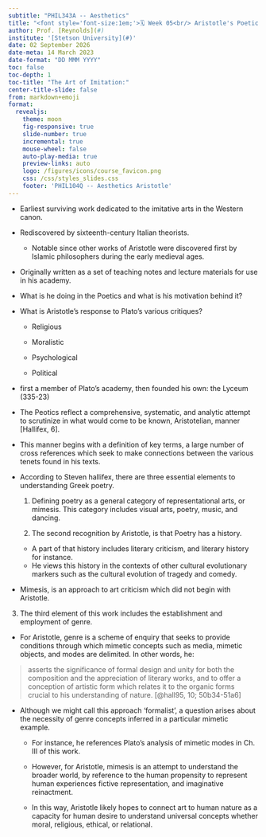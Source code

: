 ```yaml
---
subtitle: "PHIL343A -- Aesthetics"
title: "<font style='font-size:1em;'>🗓️ Week 05<br/> Aristotle's Poetics</font>"
author: Prof. [Reynolds](#)
institute: '[Stetson University](#)'
date: 02 September 2026
date-meta: 14 March 2023
date-format: "DD MMM YYYY"
toc: false
toc-depth: 1
toc-title: "The Art of Imitation:"
center-title-slide: false
from: markdown+emoji
format:
  revealjs:
    theme: moon
    fig-responsive: true
    slide-number: true
    incremental: true
    mouse-wheel: false
    auto-play-media: true
    preview-links: auto
    logo: /figures/icons/course_favicon.png
    css: /css/styles_slides.css
    footer: 'PHIL104Q -- Aesthetics Aristotle'
---
```


* Earliest surviving work dedicated to the imitative arts in the Western canon.

* Rediscovered by sixteenth-century Italian theorists.
  
  * Notable since other works of Aristotle were discovered first by Islamic philosophers during the early medieval ages.

* Originally written as a set of teaching notes and lecture materials for use in his academy.

* What is he doing in the Poetics and what is his motivation behind it?

* What is Aristotle's response to Plato's various critiques?

  * Religious

  * Moralistic

  * Psychological

  * Political

* first a member of Plato's academy, then founded his own: the Lyceum (335-23)

* The Peotics reflect a comprehensive, systematic, and analytic attempt to scrutinize in what would come to be known, Aristotelian, manner [Hallifex, 6].

* This manner begins with a definition of key terms, a large number of cross references which seek to make connections between the various tenets found in his texts. 

* According to Steven hallifex, there are three essential elements to understanding Greek poetry.
 
  1. Defining poetry as a general category of representational arts, or mimesis. This category includes visual arts, poetry, music, and dancing.

  2. The second recognition by Aristotle, is that Poetry has a history. 
    * A part of that history includes literary criticism, and literary history for instance. 
    * He views this history in the contexts of other cultural evolutionary markers such as the cultural evolution of tragedy and comedy.

* Mimesis, is an approach to art criticism which did not begin with Aristotle.

3. The third element of this work includes the establishment and employment of genre. 

  * For Aristotle, genre is a scheme of enquiry that seeks to provide conditions through which mimetic concepts such as media, mimetic objects, and modes are delimited. In other words, he:

> asserts the significance of formal design and unity for both the composition and the appreciation of literary works, and to offer a conception of artistic form which relates it to the organic forms crucial to his understanding of nature. [@hall95, 10; 50b34-51a6]

* Although we might call this approach 'formalist', a question arises about the necessity of genre concepts inferred in a particular mimetic example.

  * For instance, he references Plato's analysis of mimetic modes in Ch. III of this work. 

  * However, for Aristotle, mimesis is an attempt to understand the broader world, by reference to the human propensity to represent human experiences fictive representation, and imaginative reinactment.

  * In this way, Aristotle likely hopes to connect art to human nature as a capacity for human desire to understand universal concepts whether moral, religious, ethical, or relational.


